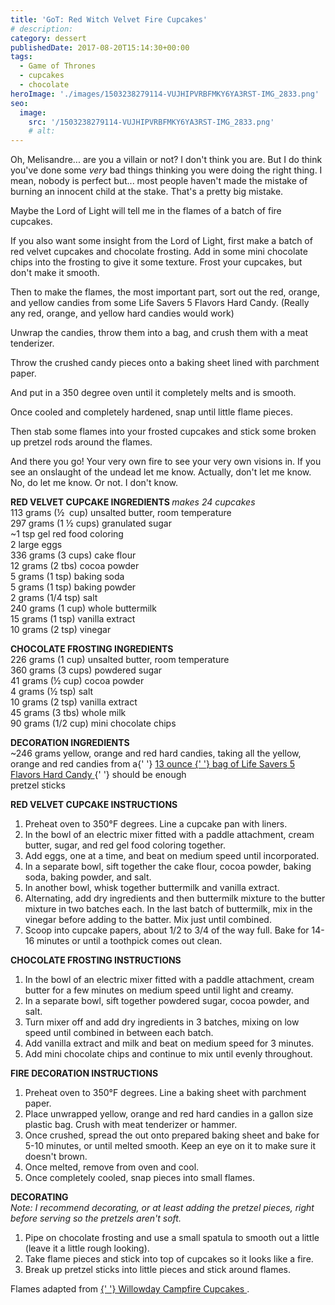 ```yaml
---
title: 'GoT: Red Witch Velvet Fire Cupcakes'
# description:
category: dessert
publishedDate: 2017-08-20T15:14:30+00:00
tags:
  - Game of Thrones
  - cupcakes
  - chocolate
heroImage: './images/1503238279114-VUJHIPVRBFMKY6YA3RST-IMG_2833.png'
seo:
  image:
    src: '/1503238279114-VUJHIPVRBFMKY6YA3RST-IMG_2833.png'
    # alt:
---
```



<div class="sqs-html-content">
	<p>
		Oh, Melisandre... are you a villain or not? I don't think you are. But I do
		think you've done some <em>very </em>bad things thinking you were doing the
		right thing. I mean, nobody is perfect but... most people haven't made the
		mistake of burning an innocent child at the stake. That's a pretty big
		mistake. 
	</p>
	<p>
		Maybe the Lord of Light will tell me in the flames of a batch of fire
		cupcakes. 
	</p>
	<p>
		If you also want some insight from the Lord of Light, first make a batch of
		red velvet cupcakes and chocolate frosting. Add in some mini chocolate chips
		into the frosting to give it some texture. Frost your cupcakes, but don't
		make it smooth. 
	</p>
	<p>
		Then to make the flames, the most important part, sort out the red, orange,
		and yellow candies from some Life Savers 5 Flavors Hard Candy. (Really any
		red, orange, and yellow hard candies would work)
	</p>
</div>
<div
	class="image-block-outer-wrapper layout-caption-below design-layout-inline"
	data-test="image-block-inline-outer-wrapper"
>
	<figure class="sqs-block-image-figure intrinsic">
		<div
			class="image-block-wrapper"
			data-animation-role="image"
			data-animation-override=""
		>
			<div class="sqs-image-shape-container-element has-aspect-ratio">
				<Picture
					src={ContentImage1}
					alt="Red Witch Velvet Fire Cupcakes | Sarah Makes Stuff"
				></Picture>
			</div>
		</div>
	</figure>
</div>
<div class="sqs-html-content">
	<p>
		Unwrap the candies, throw them into a bag, and crush them with a meat
		tenderizer. 
	</p>
</div>
<div
	class="image-block-outer-wrapper layout-caption-below design-layout-inline"
	data-test="image-block-inline-outer-wrapper"
>
	<figure class="sqs-block-image-figure intrinsic">
		<div
			class="image-block-wrapper"
			data-animation-role="image"
			data-animation-override=""
		>
			<div class="sqs-image-shape-container-element has-aspect-ratio">
				<Picture
					src={ContentImage2}
					alt="Red Witch Velvet Fire Cupcakes | Sarah Makes Stuff"
				></Picture>
			</div>
		</div>
	</figure>
</div>
<div class="sqs-html-content">
	<p>
		Throw the crushed candy pieces onto a baking sheet lined with parchment
		paper.
	</p>
</div>
<div
	class="image-block-outer-wrapper layout-caption-below design-layout-inline"
	data-test="image-block-inline-outer-wrapper"
>
	<figure class="sqs-block-image-figure intrinsic">
		<div
			class="image-block-wrapper"
			data-animation-role="image"
			data-animation-override=""
		>
			<div class="sqs-image-shape-container-element has-aspect-ratio">
				<Picture
					src={ContentImage3}
					alt="Red Witch Velvet Fire Cupcakes | Sarah Makes Stuff"
				></Picture>
			</div>
		</div>
	</figure>
</div>
<div class="sqs-html-content">
	<p>And put in a 350 degree oven until it completely melts and is smooth. </p>
</div>
<div
	class="image-block-outer-wrapper layout-caption-below design-layout-inline"
	data-test="image-block-inline-outer-wrapper"
>
	<figure class="sqs-block-image-figure intrinsic">
		<div
			class="image-block-wrapper"
			data-animation-role="image"
			data-animation-override=""
		>
			<div class="sqs-image-shape-container-element has-aspect-ratio">
				<Picture
					src={ContentImage4}
					alt="Red Witch Velvet Fire Cupcakes | Sarah Makes Stuff"
				></Picture>
			</div>
		</div>
	</figure>
</div>
<div class="sqs-html-content">
	<p>Once cooled and completely hardened, snap until little flame pieces. </p>
</div>
<div
	class="image-block-outer-wrapper layout-caption-below design-layout-inline"
	data-test="image-block-inline-outer-wrapper"
>
	<figure class="sqs-block-image-figure intrinsic">
		<div
			class="image-block-wrapper"
			data-animation-role="image"
			data-animation-override=""
		>
			<div class="sqs-image-shape-container-element has-aspect-ratio">
				<Picture
					src={ContentImage5}
					alt="Red Witch Velvet Fire Cupcakes | Sarah Makes Stuff"
				></Picture>
			</div>
		</div>
	</figure>
</div>
<div class="sqs-html-content">
	<p>
		Then stab some flames into your frosted cupcakes and stick some broken up
		pretzel rods around the flames. 
	</p>
</div>
<div
	class="image-block-outer-wrapper layout-caption-below design-layout-inline"
	data-test="image-block-inline-outer-wrapper"
>
	<figure class="sqs-block-image-figure intrinsic">
		<div
			class="image-block-wrapper"
			data-animation-role="image"
			data-animation-override=""
		>
			<div class="sqs-image-shape-container-element has-aspect-ratio">
				<Picture
					src={ContentImage6}
					alt="Red Witch Velvet Fire Cupcakes | Sarah Makes Stuff"
				></Picture>
			</div>
		</div>
	</figure>
</div>
<div
	class="image-block-outer-wrapper layout-caption-below design-layout-inline"
	data-test="image-block-inline-outer-wrapper"
>
	<figure class="sqs-block-image-figure intrinsic">
		<div
			class="image-block-wrapper"
			data-animation-role="image"
			data-animation-override=""
		>
			<div class="sqs-image-shape-container-element has-aspect-ratio">
				<Picture
					src={ContentImage7}
					alt="Red Witch Velvet Fire Cupcakes | Sarah Makes Stuff"
				></Picture>
			</div>
		</div>
	</figure>
</div>
<div class="sqs-html-content">
	<p>
		And there you go! Your very own fire to see your very own visions in. If you
		see an onslaught of the undead let me know. Actually, don't let me know. No,
		do let me know. Or not. I don't know.
	</p>
</div>
<div
	class="image-block-outer-wrapper layout-caption-below design-layout-inline"
	data-test="image-block-inline-outer-wrapper"
>
	<figure class="sqs-block-image-figure intrinsic">
		<div
			class="image-block-wrapper"
			data-animation-role="image"
			data-animation-override=""
		>
			<div class="sqs-image-shape-container-element has-aspect-ratio">
				<Picture
					src={ContentImage8}
					alt="Red Witch Velvet Fire Cupcakes | Sarah Makes Stuff"
				></Picture>
			</div>
		</div>
	</figure>
</div>
<div class="sqs-html-content">
	<p>
		<strong>RED VELVET CUPCAKE INGREDIENTS </strong>
		<em>makes 24 cupcakes</em>
		<br />
		113 grams (½  cup) unsalted butter, room temperature
		<br />
		297 grams (1 ½ cups) granulated sugar
		<br />
		~1 tsp gel red food coloring
		<br />2 large eggs
		<br />
		336 grams (3 cups) cake flour
		<br />
		12 grams (2 tbs) cocoa powder
		<br />5 grams (1 tsp) baking soda
		<br />5 grams (1 tsp) baking powder
		<br />2 grams (1/4 tsp) salt
		<br />
		240 grams (1 cup) whole buttermilk
		<br />
		15 grams (1 tsp) vanilla extract
		<br />
		10 grams (2 tsp) vinegar
	</p>
	<p>
		<strong>CHOCOLATE FROSTING INGREDIENTS</strong>
		<br />
		226 grams (1 cup) unsalted butter, room temperature
		<br />
		360 grams (3 cups) powdered sugar
		<br />
		41 grams (½ cup) cocoa powder
		<br />4 grams (½ tsp) salt
		<br />
		10 grams (2 tsp) vanilla extract
		<br />
		45 grams (3 tbs) whole milk
		<br />
		90 grams (1/2 cup) mini chocolate chips
	</p>
	<p>
		<strong>DECORATION INGREDIENTS</strong>
		<br />
		~246 grams yellow, orange and red hard candies, taking all the yellow,
		orange and red candies from a{' '}
		<a
			target="_blank"
			href="https://www.amazon.com/Life-Savers-Flavors-Candy-Ounce/dp/B00IDQX8IY/ref=sr_1_3_s_pn_p?ie=UTF8&amp;qid=1503224659&amp;sr=1-3&amp;keywords=lifesavers+hard+candy"
		>
			13 ounce
		</a>
		<a
			target="_blank"
			href="https://www.amazon.com/Life-Savers-Flavors-Candy-Ounce/dp/B00IDQX8IY/ref=sr_1_3_s_pn_p?ie=UTF8&amp;qid=1503224659&amp;sr=1-3&amp;keywords=lifesavers+hard+candy"
		>
			{' '}
			bag of Life Savers 5 Flavors Hard Candy
		</a>{' '}
		should be enough
		<br />
		pretzel sticks
	</p>
	<p>
		<strong>RED VELVET CUPCAKE INSTRUCTIONS</strong>
	</p>
	<ol>
		<li>Preheat oven to 350°F degrees. Line a cupcake pan with liners. </li>
		<li>
			In the bowl of an electric mixer fitted with a paddle attachment, cream
			butter, sugar, and red gel food coloring together.
		</li>
		<li>
			Add eggs, one at a time, and beat on medium speed until incorporated. 
		</li>
		<li>
			In a separate bowl, sift together the cake flour, cocoa powder, baking
			soda, baking powder, and salt. 
		</li>
		<li>In another bowl, whisk together buttermilk and vanilla extract.</li>
		<li>
			Alternating, add dry ingredients and then buttermilk mixture to the butter
			mixture in two batches each. In the last batch of buttermilk, mix in the
			vinegar before adding to the batter. Mix just until combined.
		</li>
		<li>
			Scoop into cupcake papers, about 1/2 to 3/4 of the way full. Bake for
			14-16 minutes or until a toothpick comes out clean.
		</li>
	</ol>
	<p>
		<strong>CHOCOLATE FROSTING INSTRUCTIONS</strong>
	</p>
	<ol>
		<li>
			In the bowl of an electric mixer fitted with a paddle attachment, cream
			butter for a few minutes on medium speed until light and creamy.
		</li>
		<li>
			In a separate bowl, sift together powdered sugar, cocoa powder, and salt.
		</li>
		<li>
			Turn mixer off and add dry ingredients in 3 batches, mixing on low speed
			until combined in between each batch.
		</li>
		<li>
			Add vanilla extract and milk and beat on medium speed for 3 minutes. 
		</li>
		<li>
			Add mini chocolate chips and continue to mix until evenly throughout.
		</li>
	</ol>
	<p>
		<strong>FIRE DECORATION INSTRUCTIONS</strong>
	</p>
	<ol>
		<li>
			Preheat oven to 350°F degrees. Line a baking sheet with parchment paper.
		</li>
		<li>
			Place unwrapped yellow, orange and red hard candies in a gallon size
			plastic bag. Crush with meat tenderizer or hammer.
		</li>
		<li>
			Once crushed, spread the out onto prepared baking sheet and bake for 5-10
			minutes, or until melted smooth. Keep an eye on it to make sure it doesn't
			brown.
		</li>
		<li>Once melted, remove from oven and cool.</li>
		<li>Once completely cooled, snap pieces into small flames.</li>
	</ol>
	<p>
		<strong>DECORATING</strong>
		<br />
		<em>
			Note: I recommend decorating, or at least adding the pretzel pieces, right
			before serving so the pretzels aren't soft.
		</em>
	</p>
	<ol>
		<li>
			Pipe on chocolate frosting and use a small spatula to smooth out a little
			(leave it a little rough looking).
		</li>
		<li>
			Take flame pieces and stick into top of cupcakes so it looks like a fire. 
		</li>
		<li>Break up pretzel sticks into little pieces and stick around flames.</li>
	</ol>
	<p>
		Flames adapted from
		<a
			target="_blank"
			href="http://www.willowday.net/2012/04/camp-fire-cupcakes-valborg/"
		>
			{' '}
			Willowday Campfire Cupcakes
		</a>
		.
	</p>
</div>
